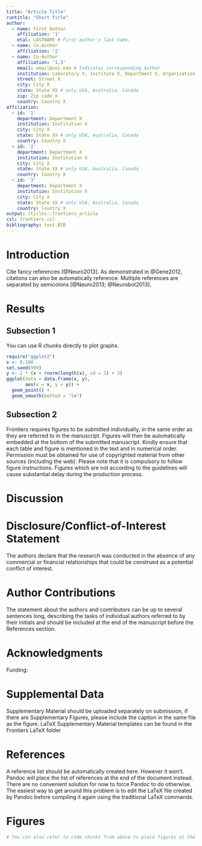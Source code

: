 ```yaml
---
title: "Article Title"
runtitle: "Short Title"
author:
  - name: First Author
    affiliation: '1'
    etal: LASTNAME # First author's last name. 
  - name: Co-Author
    affiliation: '2'
  - name: Co-Author
    affiliation: '1,3'
    email: email@uni.edu # Indicates corresponding Author
    institution: Laboratory X, Institute X, Department X, Organization X
    street: Street X
    city: City X
    state: State XX # only USA, Australia, Canada
    zip: Zip Code X
    country: Country X
affiliation:
  - id: '1'
    department: Department X
    institution: Institution X
    city: City X
    state: State XX # only USA, Australia, Canada
    country: Country X
  - id: '2' 
    department: Department X
    institution: Institution X
    city: City X
    state: State XX # only USA, Australia, Canada
    country: Country X
  - id: '3' 
    department: Department X
    institution: Institution X
    city: City X
    state: State XX # only USA, Australia, Canada
    country: Country X
output: rticles::frontiers_article
csl: frontiers.csl
bibliography: test.BIB
---
```


\begin{abstract}

Abstract length and content varies depending on article type. Refer to 
\url{http://www.frontiersin.org/about/AuthorGuidelines} for abstract requirement
and length according to article type.

%All article types: you may provide up to 8 keywords; at least 5 are mandatory.
\tiny
 \keyFont{ \section{Keywords:} Text Text Text Text Text Text Text Text } 

\end{abstract}


# Introduction {-}
Cite fancy references [@Neuro2013]. As demonstrated in @Gene2012, citations can
also be automatically reference. Multiple references are separated by semicolons
[@Neuro2013; @Neurobot2013].

# Results {-}

<!-- Comments should be HTML-style comments -->

## Subsection 1 {-}

You can use R chunks directly to plot graphs.

```r
require("ggplot2")
x <- 0:100
set.seed(999)
y <- 2 * (x + rnorm(length(x), sd = 3) + 3)
ggplot(data = data.frame(x, y), 
       aes(x = x, y = y)) + 
  geom_point() + 
  geom_smooth(method = "lm")
```

## Subsection 2 {-}

Frontiers requires figures to be submitted individually, in the same order as
they are referred to in the manuscript. Figures will then be automatically
embedded at the bottom of the submitted manuscript. Kindly ensure that each
table and figure is mentioned in the text and in numerical order. Permission
must be obtained for use of copyrighted material from other sources (including
the web). Please note that it is compulsory to follow figure instructions.
Figures which are not according to the guidelines will cause substantial delay
during the production process.

# Discussion

# Disclosure/Conflict-of-Interest Statement {-}

<!--  
Frontiers follows the recommendations by the International Committee of Medical
Journal Editors (http://www.icmje.org/ethical_4conflicts.html) which require
that all financial, commercial or other relationships that might be perceived by
the academic community as representing a potential conflict of interest must be
disclosed. If no such relationship exists, authors will be asked to declare that
the research was conducted in the absence of any commercial or financial
relationships that could be construed as a potential conflict of interest. When
disclosing the potential conflict of interest, the authors need to address the
following points:

 - Did you or your institution at any time receive payment or services from a
   third party for any aspect of the submitted work?
 - Please declare financial relationships with entities that could be perceived
   to influence, or that give the appearance of potentially influencing, what
   you wrote in the submitted work.
 - Please declare patents and copyrights, whether pending, issued, licensed
   and/or receiving royalties relevant to the work.
 - Please state other relationships or activities that readers could perceive to
   have influenced, or that give the appearance of potentially influencing, what
   you wrote in the submitted work.
 -->

The authors declare that the research was conducted in the absence of any
commercial or financial relationships that could be construed as a potential
conflict of interest.

# Author Contributions {-}

<!--  

When determining authorship the following criteria should be observed:

 - Substantial contributions to the conception or design of the work; or the
   acquisition, analysis, or interpretation of data for the work; AND
 - Drafting the work or revising it critically for important intellectual
   content; AND
 - Final approval of the version to be published ; AND
 - Agreement to be accountable for all aspects of the work in ensuring that
   questions related to the accuracy or integrity of any part of the work are
   appropriately investigated and resolved.

Contributors who meet fewer than all 4 of the above criteria for authorship
should not be listed as authors, but they should be acknowledged.
(http://www.icmje.org/roles_a.html)

-->

The statement about the authors and contributors can be up to several sentences
long, describing the tasks of individual authors referred to by their initials
and should be included at the end of the manuscript before the References
section.


# Acknowledgments {-}

Funding:

# Supplemental Data 

Supplementary Material should be uploaded separately on submission, if there are
Supplementary Figures, please include the caption in the same file as the
figure. LaTeX Supplementary Material templates can be found in the Frontiers
LaTeX folder

# References

A reference list should be automatically created here. However it won't. Pandoc 
will place the list of references at the end of the document instead. There are 
no convenient solution for now to force Pandoc to do otherwise. The easiest way 
to get around this problem is to edit the LaTeX file created by Pandoc before 
compiling it again using the traditional LaTeX commands.

# Figures {-}

```r
# You can also refer to code chunks from above to place figures at the bottom.
```

